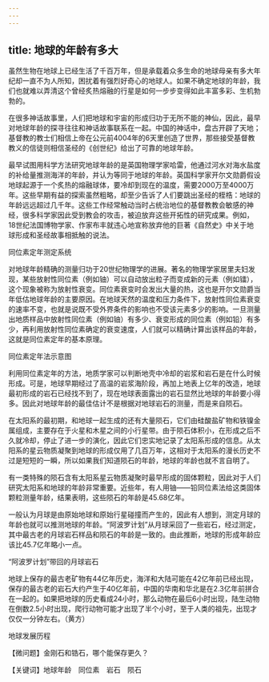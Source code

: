 ```yaml
---
---
---
```

title: 地球的年龄有多大
---




虽然生物在地球上已经生活了千百万年，但是承载着众多生命的地球母亲有多大年纪却一直不为人所知，困扰着有强烈好奇心的地球人。如果不确定地球的年龄，我们也就难以弄清这个曾经炙热熔融的行星是如何一步步变得如此丰富多彩、生机勃勃的。

在很多神话故事里，人们把地球和宇宙的形成归功于无所不能的神仙，因此，最早对地球年龄的探寻往往和神话故事联系在一起。中国的神话中，盘古开辟了天地；基督教的教士们相信上帝在公元前4004年的6天里创造了世界，那些接受基督教教义的信徒则相信圣经的《创世纪》给出了可靠的地球年龄。

最早试图用科学方法研究地球年龄的是英国物理学家哈雷，他通过河水对海水盐度的补给量推测海洋的年龄，并认为等同于地球的年龄。英国科学家开尔文勋爵假设地球起源于一个炙热的熔融球体，要冷却到现在的温度，需要2000万至4000万年。这些早期有益的探索虽然粗略，却至少告诉了人们要跳出圣经的桎梏：地球的年龄远远超过几千年。这些工作经常触动当时占统治地位的基督教教会敏感的神经，很多科学家因此受到教会的攻击，被迫放弃这些开拓性的研究成果。例如，18世纪法国博物学家、作家布丰就违心地宣称放弃他的巨著《自然史》中关于地球形成和圣经故事相抵触的说法。

同位素定年测定系统



对地球年龄精确的测量归功于20世纪物理学的进展。著名的物理学家居里夫妇发现，某些放射性同位素（例如铀）可以自动放出粒子而变成新的元素（例如镭），这个现象被称为放射性衰变。同位素衰变时会发出大量的热，这也是开尔文勋爵当年低估地球年龄的主要原因。在地球天然的温度和压力条件下，放射性同位素衰变的速率不变，也就是说既不受外界条件的影响也不受该元素多少的影响。一旦测量出地质样品中放射性同位素（例如铀）有多少、衰变形成的同位素（例如铅）有多少，再利用放射性同位素确定的衰变速度，人们就可以精确计算出该样品的年龄，这就是同位素定年的基本原理。

同位素定年法示意图



利用同位素定年的方法，地质学家可以判断地壳中冷却的岩浆和岩石是在什么时候形成。可是，地球早期经过了高温的岩浆海阶段，再加上地表上亿年的改造，地球最初形成的岩石已经找不到了，现在地球表面露出的岩石显然比地球的年龄要小得多。因此对地球年龄的最佳估计不是根据对地球岩石的测量，而是来自陨石。

在太阳系的最初期，和地球一起生成的还有大量陨石，它们由硅酸盐矿物和铁镍金属组成，主要存在于火星和木星之间的小行星带。由于陨石体积小，在形成之后不久就冷却，停止了进一步的演化，因此它们忠实地记录了太阳系形成的信息。从太阳系的星云物质凝聚到地球的形成仅用了几百万年，这相对于太阳系的漫长历史不过是短短的一瞬，所以如果我们知道陨石的年龄，地球的年龄也就不言自明了。

有一类特殊的陨石含有太阳系星云物质凝聚时最早形成的固体颗粒，因此对于人们研究太阳系和地球的年龄非常重要。近些年，有人用铀——铅同位素法给这类固体颗粒测量年龄，结果表明，这些陨石的年龄是45.68亿年。

一般认为月球是由原始地球和原始行星碰撞而产生的，因此有人想到，测定月球的年龄也就可以推测地球的年龄。“阿波罗计划”从月球采回了一些岩石，经过测定，其中最古老的月球岩石样品和陨石的年龄是一致的。由此推断，地球的形成年龄应该比45.7亿年略小一点。

“阿波罗计划”带回的月球岩石



地球上保存的最古老矿物有44亿年历史，海洋和大陆可能在42亿年前已经出现，保存的最古老的岩石大约产生于40亿年前，中国的华南和华北是在2.3亿年前拼合在一起的。如果把地球的历史看成24小时，那么动物在最后6小时出现，陆生动物在倒数2.5小时出现，爬行动物可能才出现了半个小时，至于人类的祖先，出现才仅仅一分钟左右。（黄方）

地球发展历程





【微问题】金刚石和锆石，哪个能保存更久？

【关键词】地球年龄　同位素　岩石　陨石